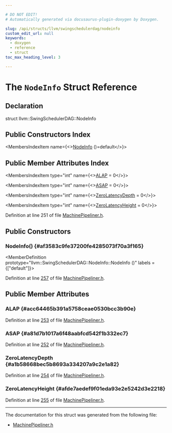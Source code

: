 ```yaml
---

# DO NOT EDIT!
# Automatically generated via docusaurus-plugin-doxygen by Doxygen.

slug: /api/structs/llvm/swingschedulerdag/nodeinfo
custom_edit_url: null
keywords:
  - doxygen
  - reference
  - struct
toc_max_heading_level: 3

---
```





# The `NodeInfo` Struct Reference

<DoxygenPage pluginConfig={pluginConfig}>



## Declaration

<CodeBlock>struct llvm::SwingSchedulerDAG::NodeInfo</CodeBlock>

## Public Constructors Index

<MembersIndex>

<MembersIndexItem
  name={<><a href="#af3583c9fe37200fe4285073f70a3f165">NodeInfo</a> ()=default</>}>
</MembersIndexItem>

</MembersIndex>

## Public Member Attributes Index

<MembersIndex>

<MembersIndexItem
  type="int"
  name={<><a href="#acc64465b391a5758ceae0530bcc3b90e">ALAP</a> = 0</>}>
</MembersIndexItem>

<MembersIndexItem
  type="int"
  name={<><a href="#a81d7b1017a6f48aabfcd542f1b332ec7">ASAP</a> = 0</>}>
</MembersIndexItem>

<MembersIndexItem
  type="int"
  name={<><a href="#a1b58668bec5b8693a334207a9c2e1a82">ZeroLatencyDepth</a> = 0</>}>
</MembersIndexItem>

<MembersIndexItem
  type="int"
  name={<><a href="#afde7aedef9f01eda93e2e5242d3e2218">ZeroLatencyHeight</a> = 0</>}>
</MembersIndexItem>

</MembersIndex>


Definition at line 251 of file <a href="/docs/api/files/include/include/llvm/include/llvm/codegen/machinepipeliner-h">MachinePipeliner.h</a>.

<SectionDefinition>

## Public Constructors

### NodeInfo() {#af3583c9fe37200fe4285073f70a3f165}

<MemberDefinition
  prototype="llvm::SwingSchedulerDAG::NodeInfo::NodeInfo ()"
  labels = {["default"]}>

Definition at line <a href="/docs/api/files/include/include/llvm/include/llvm/codegen/machinepipeliner-h/#l00257">257</a> of file <a href="/docs/api/files/include/include/llvm/include/llvm/codegen/machinepipeliner-h">MachinePipeliner.h</a>.
</MemberDefinition>

</SectionDefinition>

<SectionDefinition>

## Public Member Attributes

### ALAP {#acc64465b391a5758ceae0530bcc3b90e}

<MemberDefinition
  prototype="int llvm::SwingSchedulerDAG::NodeInfo::ALAP = 0">

Definition at line <a href="/docs/api/files/include/include/llvm/include/llvm/codegen/machinepipeliner-h/#l00253">253</a> of file <a href="/docs/api/files/include/include/llvm/include/llvm/codegen/machinepipeliner-h">MachinePipeliner.h</a>.
</MemberDefinition>

### ASAP {#a81d7b1017a6f48aabfcd542f1b332ec7}

<MemberDefinition
  prototype="int llvm::SwingSchedulerDAG::NodeInfo::ASAP = 0">

Definition at line <a href="/docs/api/files/include/include/llvm/include/llvm/codegen/machinepipeliner-h/#l00252">252</a> of file <a href="/docs/api/files/include/include/llvm/include/llvm/codegen/machinepipeliner-h">MachinePipeliner.h</a>.
</MemberDefinition>

### ZeroLatencyDepth {#a1b58668bec5b8693a334207a9c2e1a82}

<MemberDefinition
  prototype="int llvm::SwingSchedulerDAG::NodeInfo::ZeroLatencyDepth = 0">

Definition at line <a href="/docs/api/files/include/include/llvm/include/llvm/codegen/machinepipeliner-h/#l00254">254</a> of file <a href="/docs/api/files/include/include/llvm/include/llvm/codegen/machinepipeliner-h">MachinePipeliner.h</a>.
</MemberDefinition>

### ZeroLatencyHeight {#afde7aedef9f01eda93e2e5242d3e2218}

<MemberDefinition
  prototype="int llvm::SwingSchedulerDAG::NodeInfo::ZeroLatencyHeight = 0">

Definition at line <a href="/docs/api/files/include/include/llvm/include/llvm/codegen/machinepipeliner-h/#l00255">255</a> of file <a href="/docs/api/files/include/include/llvm/include/llvm/codegen/machinepipeliner-h">MachinePipeliner.h</a>.
</MemberDefinition>

</SectionDefinition>

<hr/>

The documentation for this struct was generated from the following file:

<ul>
<li><a href="/docs/api/files/include/include/llvm/include/llvm/codegen/machinepipeliner-h">MachinePipeliner.h</a></li>
</ul>

</DoxygenPage>
